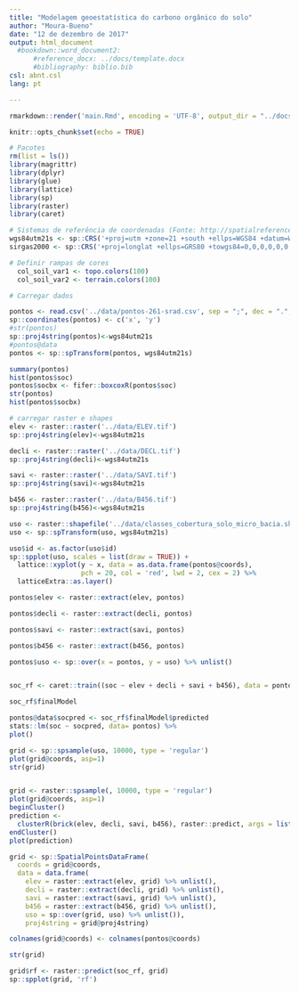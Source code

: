 ```yaml
---
title: "Modelagem geoestatística do carbono orgânico do solo"
author: "Moura-Bueno"
date: "12 de dezembro de 2017"
output: html_document
  #bookdown::word_document2:
      #reference_docx: ../docs/template.docx
      #bibliography: biblio.bib
csl: abnt.csl
lang: pt

---
```

```r
rmarkdown::render('main.Rmd', encoding = 'UTF-8', output_dir = "../docs")
```

```r
knitr::opts_chunk$set(echo = TRUE)

```

```r

# Pacotes 
rm(list = ls())
library(magrittr)
library(dplyr)
library(glue)
library(lattice)
library(sp)
library(raster)
library(caret)

```

```r

# Sistemas de referência de coordenadas (Fonte: http://spatialreference.org/ref/epsg/)
wgs84utm21s <- sp::CRS('+proj=utm +zone=21 +south +ellps=WGS84 +datum=WGS84 +units=m +no_defs')
sirgas2000 <- sp::CRS('+proj=longlat +ellps=GRS80 +towgs84=0,0,0,0,0,0,0 +no_defs')

# Definir rampas de cores
  col_soil_var1 <- topo.colors(100)
  col_soil_var2 <- terrain.colors(100)

```

```r
# Carregar dados 

pontos <- read.csv('../data/pontos-261-srad.csv', sep = ";", dec = ".", h=T)
sp::coordinates(pontos) <- c('x', 'y')
#str(pontos)
sp::proj4string(pontos)<-wgs84utm21s
#pontos@data
pontos <- sp::spTransform(pontos, wgs84utm21s)

```

```r
summary(pontos)
hist(pontos$soc)
pontos$socbx <- fifer::boxcoxR(pontos$soc)
str(pontos)
hist(pontos$socbx)
```

```r
# carregar raster e shapes
elev <- raster::raster('../data/ELEV.tif')
sp::proj4string(elev)<-wgs84utm21s

decli <- raster::raster('../data/DECL.tif')
sp::proj4string(decli)<-wgs84utm21s

savi <- raster::raster('../data/SAVI.tif')
sp::proj4string(savi)<-wgs84utm21s

b456 <- raster::raster('../data/B456.tif')
sp::proj4string(b456)<-wgs84utm21s

uso <- raster::shapefile('../data/classes_cobertura_solo_micro_bacia.shp')
uso <- sp::spTransform(uso, wgs84utm21s)
```

```r

uso$id <- as.factor(uso$id)
sp::spplot(uso, scales = list(draw = TRUE)) +
  lattice::xyplot(y ~ x, data = as.data.frame(pontos@coords), 
                  pch = 20, col = 'red', lwd = 2, cex = 2) %>% 
  latticeExtra::as.layer()
```

```r
pontos$elev <- raster::extract(elev, pontos)

pontos$decli <- raster::extract(decli, pontos)

pontos$savi <- raster::extract(savi, pontos)

pontos$b456 <- raster::extract(b456, pontos)

pontos$uso <- sp::over(x = pontos, y = uso) %>% unlist()



```

```r
soc_rf <- caret::train((soc ~ elev + decli + savi + b456), data = pontos@data, method = "rf", tuneLength = 1, ntree = 100, importance = TRUE, na.action = na.omit, trControl = trainControl("LOOCV"))

soc_rf$finalModel


```

```r
pontos@data$socpred <- soc_rf$finalModel$predicted
stats::lm(soc ~ socpred, data= pontos) %>% 
plot()
```
```r

grid <- sp::spsample(uso, 10000, type = 'regular')
plot(grid@coords, asp=1)
str(grid)


grid <- raster::spsample(, 10000, type = 'regular')
plot(grid@coords, asp=1)
beginCluster()
prediction <-
  clusterR(brick(elev, decli, savi, b456), raster::predict, args = list(model = soc_rf, type = 'raw', inde =1))
endCluster()
plot(prediction)
```

```r
grid <- sp::SpatialPointsDataFrame(
  coords = grid@coords,
  data = data.frame(
    elev = raster::extract(elev, grid) %>% unlist(),
    decli = raster::extract(decli, grid) %>% unlist(),
    savi = raster::extract(savi, grid) %>% unlist(),
    b456 = raster::extract(b456, grid) %>% unlist(),
    uso = sp::over(grid, uso) %>% unlist()),
    proj4string = grid@proj4string)

colnames(grid@coords) <- colnames(pontos@coords)

str(grid)
```

```r
grid$rf <- raster::predict(soc_rf, grid)
sp::spplot(grid, 'rf')

```


